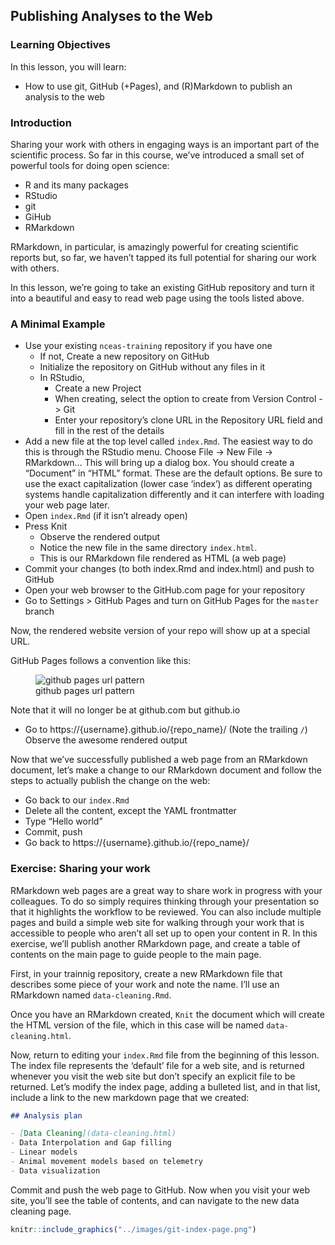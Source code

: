 ## Publishing Analyses to the Web

### Learning Objectives

In this lesson, you will learn:

- How to use git, GitHub (+Pages), and (R)Markdown to publish an analysis to the web

### Introduction

Sharing your work with others in engaging ways is an important part of the scientific process.
So far in this course, we've introduced a small set of powerful tools for doing open science:

- R and its many packages
- RStudio
- git
- GiHub
- RMarkdown

RMarkdown, in particular, is amazingly powerful for creating scientific reports but, so far, we haven't tapped its full potential for sharing our work with others.

In this lesson, we're going to take an existing GitHub repository and turn it into a beautiful and easy to read web page using the tools listed above.

### A Minimal Example

- Use your existing `nceas-training` repository if you have one
    - If not, Create a new repository on GitHub
    - Initialize the repository on GitHub without any files in it
    - In RStudio,
        - Create a new Project
        - When creating, select the option to create from Version Control -> Git
        - Enter your repository's clone URL in the Repository URL field and fill in the rest of the details
- Add a new file at the top level called `index.Rmd`. The easiest way to do this is through the RStudio menu. Choose File -> New File -> RMarkdown...  This will bring up a dialog box. You should create a "Document" in "HTML" format. These are the default options.  Be sure to use the exact capitalization (lower case 'index') as different operating systems handle capitalization differently and it can interfere with loading your web page later.
- Open `index.Rmd` (if it isn't already open)
- Press Knit
    - Observe the rendered output
    - Notice the new file in the same directory `index.html`.
    - This is our RMarkdown file rendered as HTML (a web page)
- Commit your changes (to both index.Rmd and index.html) and push to GitHub
- Open your web browser to the GitHub.com page for your repository
- Go to Settings > GitHub Pages and turn on GitHub Pages for the `master` branch

Now, the rendered website version of your repo will show up at a special URL.
    
GitHub Pages follows a convention like this:
    
![github pages url pattern](../images/github_pages.png)
     
Note that it will no longer be at github.com but github.io
     
- Go to https://{username}.github.io/{repo_name}/ (Note the trailing `/`)
    Observe the awesome rendered output
    
Now that we've successfully published a web page from an RMarkdown document, let's make a change to our RMarkdown document and follow the steps to actually publish the change on the web:

- Go back to our `index.Rmd`
- Delete all the content, except the YAML frontmatter
- Type "Hello world"
- Commit, push
- Go back to https://{username}.github.io/{repo_name}/

### Exercise: Sharing your work

RMarkdown web pages are a great way to share work in progress with your colleagues.  To do so simply requires thinking through your presentation so that it highlights the workflow to be reviewed.  You can also include multiple pages and build a simple web site for walking through your work that is accessible to people who aren't all set up to open your content in R.  In this exercise, we'll publish another RMarkdown page, and create a table of contents on the main page to guide people to the main page.

First, in your trainnig repository, create a new RMarkdown file that describes some piece of your work and note the name.  I'll use an RMarkdown named `data-cleaning.Rmd`.

Once you have an RMarkdown created, `Knit` the document which will create the HTML version of the file, which in this case will be named `data-cleaning.html`.  

Now, return to editing your `index.Rmd` file from the beginning of this lesson.  The index file represents the 'default' file for a web site, and is returned whenever you visit the web site but don't specify an explicit file to be returned.  Let's modify the index page, adding a bulleted list, and in that list, include a link to the new markdown page that we created:

```markdown
## Analysis plan

- [Data Cleaning](data-cleaning.html)
- Data Interpolation and Gap filling
- Linear models
- Animal movement models based on telemetry
- Data visualization
```

Commit and push the web page to GitHub.  Now when you visit your web site, you'll see the table of contents, and can navigate to the new data cleaning page.

```r
knitr::include_graphics("../images/git-index-page.png")
```




